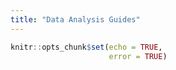 ```yaml
---
title: "Data Analysis Guides"
---
```


```r
knitr::opts_chunk$set(echo = TRUE,
                      error = TRUE)
```

